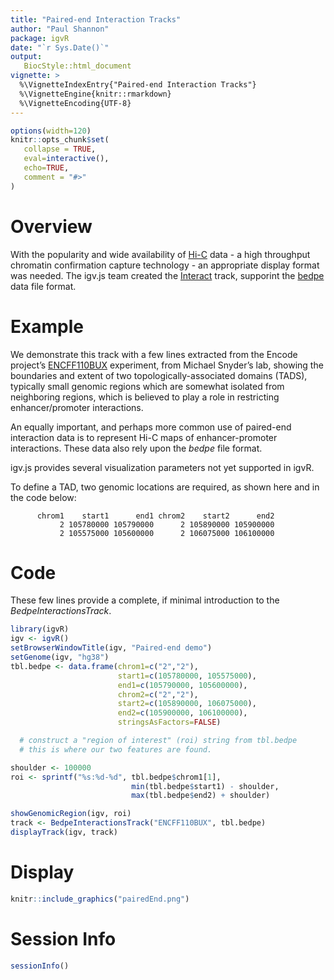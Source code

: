 ```yaml
---
title: "Paired-end Interaction Tracks"
author: "Paul Shannon"
package: igvR
date: "`r Sys.Date()`"
output:
   BiocStyle::html_document
vignette: >
  %\VignetteIndexEntry{"Paired-end Interaction Tracks"}
  %\VignetteEngine{knitr::rmarkdown}
  %\VignetteEncoding{UTF-8}
---
```


<style>
.main-container { width: 1000px; max-width:2800px;}
</style>


```r
options(width=120)
knitr::opts_chunk$set(
   collapse = TRUE,
   eval=interactive(),
   echo=TRUE,
   comment = "#>"
)
```


# Overview

With the popularity and wide availability of [Hi-C](https://en.wikipedia.org/wiki/Hi-C_(genomic_analysis_technique)) data -
a high throughput chromatin confirmation capture technology - an appropriate display format was needed.  The igv.js team
created the [Interact](https://github.com/igvteam/igv.js/wiki/Interact) track, supporint the
[bedpe](https://bedtools.readthedocs.io/en/latest/content/general-usage.html#bedpe-format) data file format.

# Example
We demonstrate this track with a few lines extracted from the Encode project's
[ENCFF110BUX](https://www.encodeproject.org/search/?type=Experiment&searchTerm=ENCFF110BUX) experiment,
from Michael Snyder's lab, showing the boundaries and extent of two topologically-associated domains (TADS),
typically small genomic regions which are somewhat isolated from neighboring regions, which is believed to play a role in restricting
enhancer/promoter interactions.

An equally important, and perhaps more common use of paired-end interaction data is to represent Hi-C maps of
enhancer-promoter interactions.   These data also rely upon the *bedpe* file format.

igv.js provides several visualization parameters not yet supported in igvR.

To define a TAD, two genomic locations are required, as shown here and in the code below:

```
      chrom1    start1      end1 chrom2    start2      end2
           2 105780000 105790000      2 105890000 105900000
           2 105575000 105600000      2 106075000 106100000
```
# Code

These few lines provide a complete, if minimal introduction to the *BedpeInteractionsTrack*.

```r
library(igvR)
igv <- igvR()
setBrowserWindowTitle(igv, "Paired-end demo")
setGenome(igv, "hg38")
tbl.bedpe <- data.frame(chrom1=c("2","2"),
                        start1=c(105780000, 105575000),
                        end1=c(105790000, 105600000),
                        chrom2=c("2","2"),
                        start2=c(105890000, 106075000),
                        end2=c(105900000, 106100000),
                        stringsAsFactors=FALSE)

  # construct a "region of interest" (roi) string from tbl.bedpe
  # this is where our two features are found. 

shoulder <- 100000
roi <- sprintf("%s:%d-%d", tbl.bedpe$chrom1[1],
                           min(tbl.bedpe$start1) - shoulder,
                           max(tbl.bedpe$end2) + shoulder)

showGenomicRegion(igv, roi)
track <- BedpeInteractionsTrack("ENCFF110BUX", tbl.bedpe)
displayTrack(igv, track)
```

# Display

```r
knitr::include_graphics("pairedEnd.png")
```


# Session Info

```r
sessionInfo()
```

